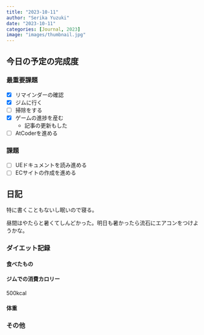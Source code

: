 ```yaml
---
title: "2023-10-11"
author: "Serika Yuzuki"
date: "2023-10-11"
categories: [Journal, 2023]
image: "images/thumbnail.jpg"
---
```



## 今日の予定の完成度

### 最重要課題

- [x] リマインダーの確認
- [x] ジムに行く
- [ ] 掃除をする
- [x] ゲームの進捗を産む
    - 記事の更新もした
- [ ] AtCoderを進める

### 課題

- [ ] UEドキュメントを読み進める
- [ ] ECサイトの作成を進める

## 日記

特に書くこともないし眠いので寝る。

昼間はやたらと暑くてしんどかった。明日も暑かったら流石にエアコンをつけようかな。

### ダイエット記録

#### 食べたもの

#### ジムでの消費カロリー

500kcal

#### 体重

### その他